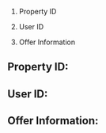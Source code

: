 1. Property ID

2. User ID

3. Offer Information 

## Property ID:

 

 

## User ID:

 

 

## Offer Information: 